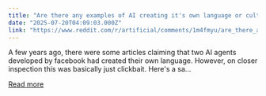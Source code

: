 ```yaml
---
title: "Are there any examples of AI creating it's own language or culture?"
date: "2025-07-20T04:09:03.000Z"
link: "https://www.reddit.com/r/artificial/comments/1m4fmyu/are_there_any_examples_of_ai_creating_its_own/"
---
```


A few years ago, there were some articles claiming that two AI agents developed by facebook had created their own language. However, on closer inspection this was basically just clickbait. Here's a sa...

[Read more](https://www.reddit.com/r/artificial/comments/1m4fmyu/are_there_any_examples_of_ai_creating_its_own/)
